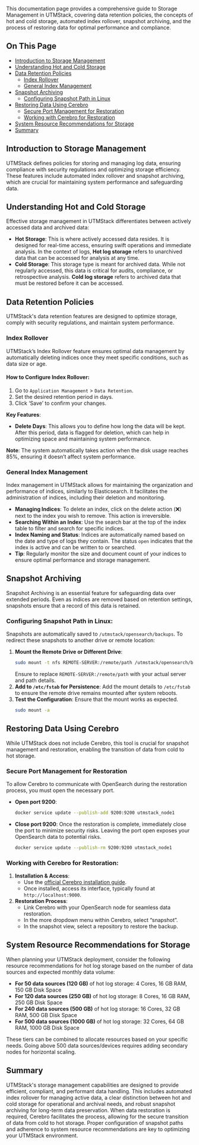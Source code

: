This documentation page provides a comprehensive guide to Storage Management in UTMStack, covering data retention policies, the concepts of hot and cold storage, automated index rollover, snapshot archiving, and the process of restoring data for optimal performance and compliance.

## On This Page

*   [Introduction to Storage Management](#introduction-to-storage-management)
*   [Understanding Hot and Cold Storage](#understanding-hot-and-cold-storage)
*   [Data Retention Policies](#data-retention-policies)
    *   [Index Rollover](#index-rollover)
    *   [General Index Management](#general-index-management)
*   [Snapshot Archiving](#snapshot-archiving)
    *   [Configuring Snapshot Path in Linux](#configuring-snapshot-path-in-linux)
*   [Restoring Data Using Cerebro](#restoring-data-using-cerebro)
    *   [Secure Port Management for Restoration](#secure-port-management-for-restoration)
    *   [Working with Cerebro for Restoration](#working-with-cerebro-for-restoration)
*   [System Resource Recommendations for Storage](#system-resource-recommendations-for-storage)
*   [Summary](#summary)

## Introduction to Storage Management

UTMStack defines policies for storing and managing log data, ensuring compliance with security regulations and optimizing storage efficiency. These features include automated index rollover and snapshot archiving, which are crucial for maintaining system performance and safeguarding data.

## Understanding Hot and Cold Storage

Effective storage management in UTMStack differentiates between actively accessed data and archived data:

*   **Hot Storage**: This is where actively accessed data resides. It is designed for real-time access, ensuring swift operations and immediate analysis. In the context of logs, **Hot log storage** refers to unarchived data that can be accessed for analysis at any time.
*   **Cold Storage**: This storage type is meant for archived data. While not regularly accessed, this data is critical for audits, compliance, or retrospective analysis. **Cold log storage** refers to archived data that must be restored before it can be accessed.

## Data Retention Policies

UTMStack's data retention features are designed to optimize storage, comply with security regulations, and maintain system performance.

### Index Rollover

UTMStack’s Index Rollover feature ensures optimal data management by automatically deleting indices once they meet specific conditions, such as data size or age.

#### How to Configure Index Rollover:

1.  Go to `Application Management` > `Data Retention`.
2.  Set the desired retention period in days.
3.  Click ‘Save’ to confirm your changes.

**Key Features**:

*   **Delete Days**: This allows you to define how long the data will be kept. After this period, data is flagged for deletion, which can help in optimizing space and maintaining system performance.

**Note**: The system automatically takes action when the disk usage reaches 85%, ensuring it doesn’t affect system performance.

### General Index Management

Index management in UTMStack allows for maintaining the organization and performance of indices, similarly to Elasticsearch. It facilitates the administration of indices, including their deletion and monitoring.

*   **Managing Indices**: To delete an index, click on the delete action (❌) next to the index you wish to remove. This action is irreversible.
*   **Searching Within an Index**: Use the search bar at the top of the index table to filter and search for specific indices.
*   **Index Naming and Status**: Indices are automatically named based on the date and type of logs they contain. The status `open` indicates that the index is active and can be written to or searched.
*   **Tip**: Regularly monitor the size and document count of your indices to ensure optimal performance and storage management.

## Snapshot Archiving

Snapshot Archiving is an essential feature for safeguarding data over extended periods. Even as indices are removed based on retention settings, snapshots ensure that a record of this data is retained.

### Configuring Snapshot Path in Linux:

Snapshots are automatically saved to `/utmstack/opensearch/backups`. To redirect these snapshots to another drive or remote location:

1.  **Mount the Remote Drive or Different Drive**:
    ```bash
    sudo mount -t nfs REMOTE-SERVER:/remote/path /utmstack/opensearch/backups
    ```
    Ensure to replace `REMOTE-SERVER:/remote/path` with your actual server and path details.
2.  **Add to `/etc/fstab` for Persistence**:
    Add the mount details to `/etc/fstab` to ensure the remote drive remains mounted after system reboots.
3.  **Test the Configuration**:
    Ensure that the mount works as expected.
    ```bash
    sudo mount -a
    ```

## Restoring Data Using Cerebro

While UTMStack does not include Cerebro, this tool is crucial for snapshot management and restoration, enabling the transition of data from cold to hot storage.

### Secure Port Management for Restoration

To allow Cerebro to communicate with OpenSearch during the restoration process, you must open the necessary port.

*   **Open port 9200**:
    ```bash
    docker service update --publish-add 9200:9200 utmstack_node1
    ```
*   **Close port 9200**: Once the restoration is complete, immediately close the port to minimize security risks. Leaving the port open exposes your OpenSearch data to potential risks.
    ```bash
    docker service update --publish-rm 9200:9200 utmstack_node1
    ```

### Working with Cerebro for Restoration:

1.  **Installation & Access**:
    *   Use the [official Cerebro installation guide](https://github.com/lmenezes/cerebro).
    *   Once installed, access its interface, typically found at `http://localhost:9000`.
2.  **Restoration Process**:
    *   Link Cerebro with your OpenSearch node for seamless data restoration.
    *   In the more dropdown menu within Cerebro, select “snapshot”.
    *   In the snapshot view, select a repository to restore the backup.

## System Resource Recommendations for Storage

When planning your UTMStack deployment, consider the following resource recommendations for hot log storage based on the number of data sources and expected monthly data volume:

*   **For 50 data sources (120 GB)** of hot log storage: 4 Cores, 16 GB RAM, 150 GB Disk Space
*   **For 120 data sources (250 GB)** of hot log storage: 8 Cores, 16 GB RAM, 250 GB Disk Space
*   **For 240 data sources (500 GB)** of hot log storage: 16 Cores, 32 GB RAM, 500 GB Disk Space
*   **For 500 data sources (1000 GB)** of hot log storage: 32 Cores, 64 GB RAM, 1000 GB Disk Space

These tiers can be combined to allocate resources based on your specific needs. Going above 500 data sources/devices requires adding secondary nodes for horizontal scaling.

## Summary

UTMStack's storage management capabilities are designed to provide efficient, compliant, and performant data handling. This includes automated index rollover for managing active data, a clear distinction between hot and cold storage for operational and archival needs, and robust snapshot archiving for long-term data preservation. When data restoration is required, Cerebro facilitates the process, allowing for the secure transition of data from cold to hot storage. Proper configuration of snapshot paths and adherence to system resource recommendations are key to optimizing your UTMStack environment.